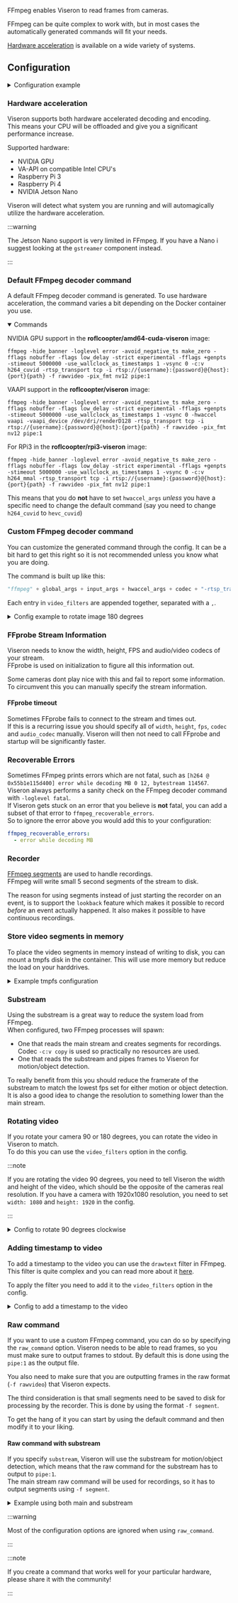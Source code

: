 


<ComponentHeader meta={ComponentMetadata} />

FFmpeg enables Viseron to read frames from cameras.

FFmpeg can be quite complex to work with, but in most cases the automatically generated commands will fit your needs.

[Hardware acceleration](#hardware-acceleration) is available on a wide variety of systems.

## Configuration

<details>
  <summary>Configuration example</summary>

```yaml title="/config/config.yaml"
ffmpeg:
  camera:
    camera_one:
      name: Camera 1
      host: 192.168.XX.X
      port: 554
      path: /Streaming/Channels/101/
      username: !secret camera_one_user
      password: !secret camera_one_pass
      substream:
        path: /Streaming/Channels/102/
        stream_format: rtsp
        port: 554
      mjpeg_streams:
        my_stream:
          width: 100
          height: 100
          draw_objects: true
          rotate: 45
          mirror: true
        objects:
          draw_objects: true
          draw_zones: true
          draw_motion: true
          draw_motion_mask: true
          draw_object_mask: true
      recorder:
        idle_timeout: 5
      frame_timeout: 10
```

</details>

<ComponentConfiguration config={config} />

<Camera />

### Hardware acceleration

Viseron supports both hardware accelerated decoding and encoding.<br />
This means your CPU will be offloaded and give you a significant performance increase.

Supported hardware:

- NVIDIA GPU
- VA-API on compatible Intel CPU's
- Raspberry Pi 3
- Raspberry Pi 4
- NVIDIA Jetson Nano

Viseron will detect what system you are running and will automagically utilize the hardware acceleration.

:::warning

The Jetson Nano support is very limited in FFmpeg. If you have a Nano i suggest looking at the `gstreamer` component instead.

:::

### Default FFmpeg decoder command

A default FFmpeg decoder command is generated.
To use hardware acceleration, the command varies a bit depending on the Docker container you use.

<details open>
<summary>Commands</summary>

<Tabs groupId="hwaccel">
<TabItem value="nvidia" label="NVIDIA">

NVIDIA GPU support in the <b>roflcoopter/amd64-cuda-viseron</b> image:

```
ffmpeg -hide_banner -loglevel error -avoid_negative_ts make_zero -fflags nobuffer -flags low_delay -strict experimental -fflags +genpts -stimeout 5000000 -use_wallclock_as_timestamps 1 -vsync 0 -c:v h264_cuvid -rtsp_transport tcp -i rtsp://{username}:{password}@{host}:{port}{path} -f rawvideo -pix_fmt nv12 pipe:1
```

</TabItem>
<TabItem value="vaapi" label="VA-API">

VAAPI support in the <b>roflcoopter/viseron</b> image:

```
ffmpeg -hide_banner -loglevel error -avoid_negative_ts make_zero -fflags nobuffer -flags low_delay -strict experimental -fflags +genpts -stimeout 5000000 -use_wallclock_as_timestamps 1 -vsync 0 -hwaccel vaapi -vaapi_device /dev/dri/renderD128 -rtsp_transport tcp -i rtsp://{username}:{password}@{host}:{port}{path} -f rawvideo -pix_fmt nv12 pipe:1
```

</TabItem>
<TabItem value="rpi3" label="RPi3">

For RPi3 in the <b>roflcoopter/rpi3-viseron</b> image:

```
ffmpeg -hide_banner -loglevel error -avoid_negative_ts make_zero -fflags nobuffer -flags low_delay -strict experimental -fflags +genpts -stimeout 5000000 -use_wallclock_as_timestamps 1 -vsync 0 -c:v h264_mmal -rtsp_transport tcp -i rtsp://{username}:{password}@{host}:{port}{path} -f rawvideo -pix_fmt nv12 pipe:1
```

</TabItem>
</Tabs>

</details>

This means that you do **not** have to set `hwaccel_args` _unless_ you have a specific need to change the default command (say you need to change `h264_cuvid` to `hevc_cuvid`)

### Custom FFmpeg decoder command

You can customize the generated command through the config.
It can be a bit hard to get this right so it is not recommended unless you know what you are doing.

The command is built up like this:

```python
"ffmpeg" + global_args + input_args + hwaccel_args + codec + "-rtsp_transport tcp -i " + (stream url) + " -vf " + video_filters + output_args
```

Each entry in `video_filters` are appended together, separated with a `,`.

<details>
  <summary>Config example to rotate image 180 degrees</summary>

```yaml title="/config/config.yaml"
ffmpeg:
  camera:
    camera_1:
    ....
      video_filters:   # These filters rotate the images processed by Viseron
        - transpose=2
        - transpose=2
      recorder:
        video_filters:   # These filters rotate the recorded video
          - transpose=2
          - transpose=2
```

And the resulting command looks like this:

```shell
ffmpeg -hide_banner -loglevel error -avoid_negative_ts make_zero -fflags nobuffer -flags low_delay -strict experimental -fflags +genpts -use_wallclock_as_timestamps 1 -vsync 0 -stimeout 5000000 -c:v h264_cuvid -rtsp_transport tcp -i rtsp://*****:*****@192.168.**.**:554/Streaming/Channels/101/ -vf transpose=2,transpose=2,fps=1.0 -f rawvideo -pix_fmt nv12 pipe:1
```

</details>

### FFprobe Stream Information

Viseron needs to know the width, height, FPS and audio/video codecs of your stream.<br />
FFprobe is used on initialization to figure all this information out.

Some cameras dont play nice with this and fail to report some information.<br />
To circumvent this you can manually specify the stream information.

#### FFprobe timeout

Sometimes FFprobe fails to connect to the stream and times out.<br />
If this is a recurring issue you should specify all of `width`, `height`, `fps`, `codec` and `audio_codec` manually.
Viseron will then not need to call FFprobe and startup will be significantly faster.

### Recoverable Errors

Sometimes FFmpeg prints errors which are not fatal, such as `[h264 @ 0x55b1e115d400] error while decoding MB 0 12, bytestream 114567`.<br />
Viseron always performs a sanity check on the FFmpeg decoder command with `-loglevel fatal`.<br />
If Viseron gets stuck on an error that you believe is **not** fatal, you can add a subset of that error to `ffmpeg_recoverable_errors`.<br />
So to ignore the error above you would add this to your configuration:

```yaml
ffmpeg_recoverable_errors:
  - error while decoding MB
```

### Recorder

[FFmpeg segments](https://www.ffmpeg.org/ffmpeg-formats.html#segment_002c-stream_005fsegment_002c-ssegment) are used to handle recordings.<br />
FFmpeg will write small 5 second segments of the stream to disk.<br />

The reason for using segments instead of just starting the recorder on an event, is to support the `lookback` feature which makes it possible to record _before_ an event actually happened.
It also makes it possible to have continuous recordings.

### Store video segments in memory

To place the video segments in memory instead of writing to disk, you can mount a tmpfs disk in the container.
This will use more memory but reduce the load on your harddrives.

<details>
  <summary>Example tmpfs configuration</summary>

Example Docker command

```shell
docker run --rm \
  -v {segments path}:/segments \
  -v {snapshots path}:/snapshots \
  -v {thumbnails path}:/thumbnails \
  -v {event clips path}:/event_clips \
  -v {timelapse path}:/timelapse \
  -v {config path}:/config \
  -v /etc/localtime:/etc/localtime:ro \
  -p 8888:8888 \
  --tmpfs /tmp \
  --name viseron \
  --shm-size=1024mb \
  roflcoopter/viseron:latest
```

Example docker-compose

```yaml
version: "2.4"

services:
  viseron:
    image: roflcoopter/viseron:latest
    container_name: viseron
    shm_size: "1024mb"
    volumes:
      - {segments path}:/segments
      - {snapshots path}:/snapshots
      - {thumbnails path}:/thumbnails
      - {event clips path}:/event_clips
      - {timelapse path}:/timelapse
      - {config path}:/config
      - /etc/localtime:/etc/localtime:ro
    ports:
      - 8888:8888
    tmpfs:
      - /tmp
```

```yaml title="/config/config.yaml"
storage:
  recorder:
    tiers:
      # Store 50 MB of segments in RAM disk
      - path: /tmp/tier1
        move_on_shutdown: true # Important to not lose segments on shutdown
        events:
          max_size:
            mb: 50
      # Keep 50 GB of segments on a normal drive
      - path: /config/tier2
        events:
          max_size:
            gb: 50
```

</details>

### Substream

Using the substream is a great way to reduce the system load from FFmpeg.<br />
When configured, two FFmpeg processes will spawn:<br />

- One that reads the main stream and creates segments for recordings. Codec `-c:v copy` is used so practically no resources are used.<br />
- One that reads the substream and pipes frames to Viseron for motion/object detection.

To really benefit from this you should reduce the framerate of the substream to match the lowest fps set for either motion or object detection.<br />
It is also a good idea to change the resolution to something lower than the main stream.

### Rotating video

If you rotate your camera 90 or 180 degrees, you can rotate the video in Viseron to match.<br />
To do this you can use the `video_filters` option in the config.<br />

:::note

If you are rotating the video 90 degrees, you need to tell Viseron the width and height of the video, which should be the opposite of the cameras real resolution.
If you have a camera with 1920x1080 resolution, you need to set `width: 1080` and `height: 1920` in the config.

:::

<details>
  <summary>Config to rotate 90 degrees clockwise</summary>

```yaml title="/config/config.yaml"
ffmpeg:
  camera:
    camera_one:
      name: Camera 1
      host: 192.168.XX.X
      port: 554
      path: /Streaming/Channels/101/
      username: !secret camera_one_user
      password: !secret camera_one_pass
      // highlight-start
      video_filters: # Rotate the frames processed by Viseron
        - transpose=1
      width: 1080 # Width of the rotated video = height of the camera
      height: 1920 # Height of the rotated video = width of the camera
      recorder:
        idle_timeout: 5
        video_filters: # Rotate the recorded videos
          - transpose=1
      // highlight-end
```

</details>

### Adding timestamp to video

To add a timestamp to the video you can use the `drawtext` filter in FFmpeg.<br />
This filter is quite complex and you can read more about it [here](https://ffmpeg.org/ffmpeg-filters.html#drawtext-1).

To apply the filter you need to add it to the `video_filters` option in the config.

<details>
  <summary>Config to add a timestamp to the video</summary>

```yaml title="/config/config.yaml"

ffmpeg:
  camera:
    camera_one:
      name: Camera 1
      host: 192.168.XX.X
      port: 554
      path: /Streaming/Channels/101/
      username: !secret camera_one_user
      password: !secret camera_one_pass
      // highlight-start
      video_filters: # This makes sure the timestamp is added to the frames processed by Viseron (thumbnails, snapshots etc)
        - drawtext=text='%{localtime}':x=(w-tw):y=h-(2*lh):fontcolor=white:box=1:boxcolor=0x00000000@1:fontsize=20
      recorder:
        codec: h264 # Instruct FFmpeg to re-encode the video. This is needed to add the timestamp since video filters cannot be used with copy codec
        video_filters: # This makes sure the timestamp is added to the recorded videos
          - drawtext=text='%{localtime}':x=(w-tw):y=h-(2*lh):fontcolor=white:box=1:boxcolor=0x00000000@1:fontsize=20
      // highlight-end
```

</details>

### Raw command

If you want to use a custom FFmpeg command, you can do so by specifying the `raw_command` option.
Viseron needs to be able to read frames, so you must make sure to output frames to stdout.
By default this is done using the `pipe:1` as the output file.

You also need to make sure that you are outputting frames in the raw format (`-f rawvideo`) that Viseron expects.

The third consideration is that small segments need to be saved to disk for processing by the recorder.
This is done by using the format `-f segment`.

To get the hang of it you can start by using the default command and then modify it to your liking.

#### Raw command with substream

If you specify `substream`, Viseron will use the substream for motion/object detection, which means that the raw command for the substream has to output to `pipe:1`.<br />
The main stream raw command will be used for recordings, so it has to output segments using `-f segment`.

<details>
  <summary>Example using both main and substream</summary>

```yaml title="/config/config.yaml"
ffmpeg:
  camera:
    camera_one:
      name: Camera 1
      host: 192.168.XX.X
      port: 554
      path: /onvif_camera/profile.0
      username: !secret camera_one_user
      password: !secret camera_one_pass
      width: 1920
      height: 1080
      fps: 30
      substream:
        port: 554
        path: /onvif_camera/profile.1
        width: 1920
        height: 1080
        fps: 1
        raw_command: | # Output to pipe:1
          ffmpeg -rtsp_transport tcp -i rtsp://user:pass@192.168.XX.X:554/onvif_camera/profile.1 -vf fps=1.0 -f rawvideo -pix_fmt nv12 pipe:1
      raw_command: | # Output segments to /segments/camera_one
        ffmpeg -rtsp_transport tcp -i rtsp://user:pass@192.168.XX.X:554/onvif_camera/profile.0 -f segment -segment_time 5 -reset_timestamps 1 -strftime 1 -c:v copy /segments/camera_one/%Y%m%d%H%M%S.mp4
```

</details>

:::warning

Most of the configuration options are ignored when using `raw_command`.

:::

:::note

If you create a command that works well for your particular hardware, please share it with the community!

:::

<ComponentTroubleshooting meta={ComponentMetadata} />
